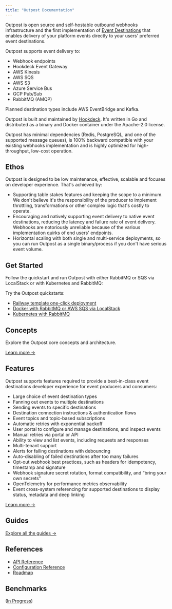 ```yaml
---
title: "Outpost Documentation"
---
```


Outpost is open source and self-hostable outbound webhooks infrastructure and the first implementation of [Event Destinations](https://eventdestinations.org) that enables delivery of your platform events directly to your users' preferred event destinations.

Outpost supports event delivery to:

- Webhook endpoints
- Hookdeck Event Gateway
- AWS Kinesis
- AWS SQS
- AWS S3
- Azure Service Bus
- GCP Pub/Sub
- RabbitMQ (AMQP)

Planned destination types include AWS EventBridge and Kafka.

Outpost is built and maintained by [Hookdeck](https://hookdeck.com?ref=github-outpost). It's written in Go and distributed as a binary and Docker container under the Apache-2.0 license.

Outpost has minimal dependencies (Redis, PostgreSQL, and one of the supported message queues), is 100% backward compatible with your existing webhooks implementation and is highly optimized for high-throughput, low-cost operation.

## Ethos

Outpost is designed to be low maintenance, effective, scalable and focuses on developer experience. That's achieved by:

- Supporting table stakes features and keeping the scope to a minimum. We don't believe it's the responsibility of the producer to implement throttling, transformations or other complex logic that's costly to operate.
- Encouraging and natively supporting event delivery to native event destinations, reducing the latency and failure rate of event delivery. Webhooks are notoriously unreliable because of the various implementation quirks of end users' endpoints.
- Horizontal scaling with both single and multi-service deployments, so you can run Outpost as a single binary/process if you don't have serious event volume.

## Get Started

Follow the quickstart and run Outpost with either RabbitMQ or SQS via LocalStack or with Kubernetes and RabbitMQ:

Try the Outpost quickstarts:

- [Railway template one-click deployment](/docs/quickstarts/railway)
- [Docker with RabbitMQ or AWS SQS via LocalStack](/docs/quickstarts/docker)
- [Kubernetes with RabbitMQ](/docs/quickstarts/kubernetes)

## Concepts

Explore the Outpost core concepts and architecture.

[Learn more &rarr;](/docs/concepts)

## Features

Outpost supports features required to provide a best-in-class event destinations developer experience for event producers and consumers:

- Large choice of event destination types
- Fanning out events to multiple destinations
- Sending events to specific destinations
- Destination connection instructions & authentication flows
- Event topics and topic-based subscriptions
- Automatic retries with exponential backoff
- User portal to configure and manage destinations, and inspect events
- Manual retries via portal or API
- Ability to view and list events, including requests and responses
- Multi-tenant support
- Alerts for failing destinations with debouncing
- Auto-disabling of failed destinations after too many failures
- Opt-out webhook best practices, such as headers for idempotency, timestamp and signature
- Webhook signature secret rotation, format compatibility, and “bring your own secrets”
- OpenTelemetry for performance metrics observability
- Event cross-system referencing for supported destinations to display status, metadata and deep linking

[Learn more &rarr;](/docs/features)

## Guides

[Explore all the guides &rarr;](/docs/guides)

## References

- [API Reference](/docs/references/api)
- [Configuration Reference](/docs/references/configuration)
- [Roadmap](/docs/references/roadmap)

## Benchmarks

([In Progress](https://github.com/hookdeck/outpost/issues/204))
